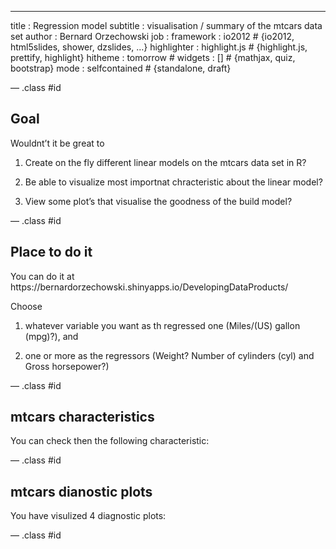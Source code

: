 ---
title       : Regression model
subtitle    : visualisation / summary of the mtcars data set
author      : Bernard Orzechowski
job         : 
framework   : io2012        # {io2012, html5slides, shower, dzslides, ...}
highlighter : highlight.js  # {highlight.js, prettify, highlight}
hitheme     : tomorrow      # 
widgets     : []            # {mathjax, quiz, bootstrap}
mode        : selfcontained # {standalone, draft}

--- .class #id 

## Goal

Wouldnt't it be great to  


1. Create on the fly different linear models on the mtcars data set in R? 


2. Be able to visualize most importnat chracteristic about the linear model?  


3. View some plot's that visualise the goodness of the build model?  


--- .class #id 

## Place to do it

You can do it at https://bernardorzechowski.shinyapps.io/DevelopingDataProducts/  

Choose  


1. whatever variable you want as th regressed one (Miles/(US) gallon (mpg)?), and  


2. one or more as the regressors (Weight? Number of cylinders (cyl) and Gross horsepower?)

--- .class #id 

## mtcars characteristics

You can check then the following characteristic:


--- .class #id 

## mtcars dianostic plots

You have visulized 4 diagnostic plots:



--- .class #id 




